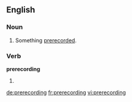 ==English==

===Noun===
{{en-noun}}

# Something [[prerecord]]ed.

===Verb===
'''prerecording'''

# {{present participle of|prerecord}}

[[de:prerecording]]
[[fr:prerecording]]
[[vi:prerecording]]